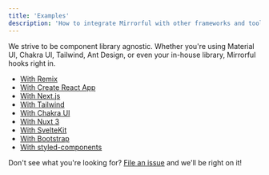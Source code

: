 ```yaml
---
title: 'Examples'
description: 'How to integrate Mirrorful with other frameworks and tools.'
---
```


We strive to be component library agnostic. Whether you're using Material UI, Chakra UI, Tailwind, Ant Design, or even your in-house library, Mirrorful hooks right in.

- [With Remix](https://github.com/Mirrorful/mirrorful/tree/main/examples/remix)
- [With Create React App](https://github.com/Mirrorful/mirrorful/tree/main/examples/create-react-app)
- [With Next.js](https://github.com/Mirrorful/mirrorful/tree/main/examples/linear-example)
- [With Tailwind](https://github.com/Mirrorful/mirrorful/tree/main/examples/tailwind-next)
- [With Chakra UI](https://github.com/Mirrorful/mirrorful/tree/main/examples/with-chakra-ui)
- [With Nuxt 3](https://github.com/Mirrorful/mirrorful/tree/main/examples/nuxt-3)
- [With SvelteKit](https://github.com/Mirrorful/mirrorful/tree/main/examples/sveltekit)
- [With Bootstrap](https://github.com/Mirrorful/mirrorful/tree/main/examples/bootstrap-next)
- [With styled-components](https://github.com/Mirrorful/mirrorful/tree/main/examples/with-styled-components)

Don't see what you're looking for? [File an issue](https://github.com/Mirrorful/mirrorful/issues) and we'll be right on it!
